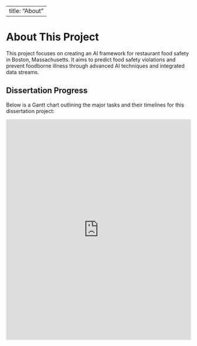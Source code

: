
---
title: "About"
---

# About This Project

This project focuses on creating an AI framework for restaurant food safety in Boston, Massachusetts. It aims to predict food safety violations and prevent foodborne illness through advanced AI techniques and integrated data streams.

## Dissertation Progress

Below is a Gantt chart outlining the major tasks and their timelines for this dissertation project:

<iframe src="https://anjoru.github.io/drph_dissertation_ajr/gantt_chart.html" width="100%" height="600px" frameborder="0"></iframe>

